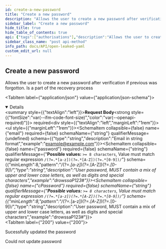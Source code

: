```yaml
---
id: create-a-new-password
title: "Create a new password"
description: "Allows the user to create a new password after verification if previous was forgotton. Is a part of the recovery process"
sidebar_label: "Create a new password"
hide_title: true
hide_table_of_contents: true
api: {"tags":["authorisations"],"description":"Allows the user to create a new password after verification if previous was forgotton. Is a part of the recovery process","requestBody":{"content":{"application/json":{"schema":{"type":"object","properties":{"email":{"type":"string","description":"Email in string format","example":"example@example.com"},"password":{"minLength":8,"pattern":"/(?=.*[a-z])(?=.*[A-Z])(?=.*[0-9])/","type":"string","description":"User password, MUST contain a mix of upper and lower case letters, as well as digits and special characters","example":"drowssaP123#"},"cPassword":{"minLength":8,"pattern":"/(?=.*[a-z])(?=.*[A-Z])(?=.*[0-9])/","type":"string","description":"User password, MUST contain a mix of upper and lower case letters, as well as digits and special characters","example":"drowssaP123#"}},"example":{"email":"johndoe@example.com","password":"!password123!","cPassword":"!password123!"},"title":"userNewPassword"}}},"required":true},"responses":{"200":{"description":"Sucessfully updated the password"},"400":{"description":"Could not update password"}},"method":"post","path":"/api/auth/newPassword","servers":[{"url":"https://virtserver.swaggerhub.com/Peetzie/OpenLeaked/1.7.1","description":"SwaggerHub API Auto Mocking"},{"url":"https://localhost","description":"Local running server"},{"url":"https://open-leaked.compute.dtu.dk","description":"DTU Compute VPN Required"}],"securitySchemes":{"basicAuth":{"type":"http","scheme":"basic"}},"jsonRequestBodyExample":{"email":"johndoe@example.com","password":"!password123!","cPassword":"!password123!"},"info":{"title":"Open Leaked YAML","description":"## Introduction\nThis API is documented in **OpenAPI** format. \n\n## OpenAPI Specification\nThis API is documented in **OpenAPI format** and is based on\n[Petstore sample](http://petstore.swagger.io/) provided by [swagger.io](http://swagger.io) team.\n\n## Authentication\nThe application makes uses of build in authentication. Some of the client calls will be restricted. Use the HTTP basic form to authorize. ","contact":{"name":"Open Leaked","url":"https://github.com/Open-Leaked/Monorepo","email":"openleaked@gmail.com"},"license":{"name":"Apache 2.0","url":"http://www.apache.org/licenses/LICENSE-2.0.html"},"version":"3.0.0","x-logo":{"url":"https://raw.githubusercontent.com/Open-Leaked/Monorepo/main/Assets/logo/png/logo-white.png?token=GHSAT0AAAAAACB2FNOUZBLHC6LN6IMED47EZC3SB3Q","altText":"Open-Leaked Logo"}},"postman":{"name":"Create a new password","description":{"content":"Allows the user to create a new password after verification if previous was forgotton. Is a part of the recovery process","type":"text/plain"},"url":{"path":["api","auth","newPassword"],"host":["{{baseUrl}}"],"query":[],"variable":[]},"header":[{"key":"Content-Type","value":"application/json"}],"method":"POST","body":{"mode":"raw","raw":"\"\"","options":{"raw":{"language":"json"}}}}}
sidebar_class_name: "post api-method"
info_path: docs/API/open-leaked-yaml
custom_edit_url: null
---
```



## Create a new password



Allows the user to create a new password after verification if previous was forgotton. Is a part of the recovery process

<MimeTabs><TabItem label={"application/json"} value={"application/json-schema"}><details style={{}} data-collapsed={false} open={true}><summary style={{"textAlign":"left"}}><strong>Request Body</strong><strong style={{"fontSize":"var(--ifm-code-font-size)","color":"var(--openapi-required)"}}> required</strong></summary><div style={{"textAlign":"left","marginLeft":"1rem"}}></div><ul style={{"marginLeft":"1rem"}}><SchemaItem collapsible={false} name={"email"} required={false} schemaName={"string"} qualifierMessage={undefined} schema={{"type":"string","description":"Email in string format","example":"example@example.com"}}></SchemaItem><SchemaItem collapsible={false} name={"password"} required={false} schemaName={"string"} qualifierMessage={"**Possible values:** `>= 8 characters`, Value must match regular expression `/(?=.*[a-z])(?=.*[A-Z])(?=.*[0-9])/`"} schema={{"minLength":8,"pattern":"/(?=.*[a-z])(?=.*[A-Z])(?=.*[0-9])/","type":"string","description":"User password, MUST contain a mix of upper and lower case letters, as well as digits and special characters","example":"drowssaP123#"}}></SchemaItem><SchemaItem collapsible={false} name={"cPassword"} required={false} schemaName={"string"} qualifierMessage={"**Possible values:** `>= 8 characters`, Value must match regular expression `/(?=.*[a-z])(?=.*[A-Z])(?=.*[0-9])/`"} schema={{"minLength":8,"pattern":"/(?=.*[a-z])(?=.*[A-Z])(?=.*[0-9])/","type":"string","description":"User password, MUST contain a mix of upper and lower case letters, as well as digits and special characters","example":"drowssaP123#"}}></SchemaItem></ul></details></TabItem></MimeTabs><div><ApiTabs><TabItem label={"200"} value={"200"}><div>

Sucessfully updated the password

</div><div></div></TabItem><TabItem label={"400"} value={"400"}><div>

Could not update password

</div><div></div></TabItem></ApiTabs></div>
      